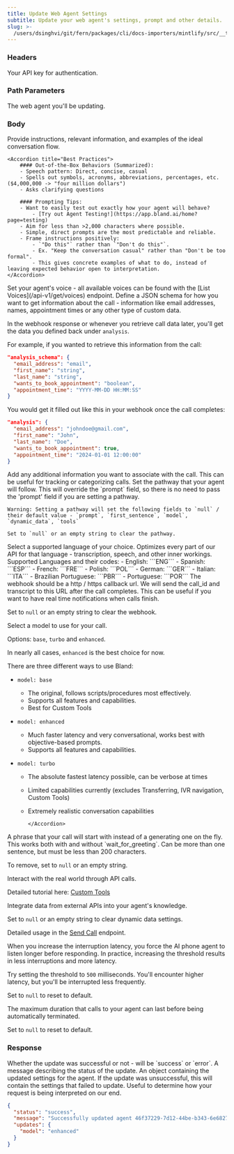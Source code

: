 ```yaml
---
title: Update Web Agent Settings
subtitle: Update your web agent's settings, prompt and other details.
slug: >-
  /users/dsinghvi/git/fern/packages/cli/docs-importers/mintlify/src/__test__/fixtures/bland/api-v1/post/agents-id
---
```



### Headers

<ParamField header="authorization" type="string" required>
  Your API key for authentication.
</ParamField>

### Path Parameters

<ParamField path="agent_id" type="string">
  The web agent you'll be updating.
</ParamField>

### Body

<ParamField body="prompt" type="string" required>
    Provide instructions, relevant information, and examples of the ideal conversation flow.

    <Accordion title="Best Practices">
        #### Out-of-the-Box Behaviors (Summarized):
        - Speech pattern: Direct, concise, casual
        - Spells out symbols, acronyms, abbreviations, percentages, etc. ($4,000,000 -> "four million dollars")
        - Asks clarifying questions

        #### Prompting Tips:
        - Want to easily test out exactly how your agent will behave?
            - [Try out Agent Testing!](https://app.bland.ai/home?page=testing)
        - Aim for less than >2,000 characters where possible.
        - Simple, direct prompts are the most predictable and reliable.
        - Frame instructions positively:
            - `"Do this"` rather than `"Don't do this"`.
            - Ex. "Keep the conversation casual" rather than "Don't be too formal".
            - This gives concrete examples of what to do, instead of leaving expected behavior open to interpretation.
    </Accordion>

</ParamField>

<ParamField body="voice" type="string">
  Set your agent's voice - all available voices can be found with the [List Voices](/api-v1/get/voices) endpoint.
</ParamField>

<ParamField body="analysis_schema" type="object">
  Define a JSON schema for how you want to get information about the call - information like email addresses, names, appointment times or any other type of custom data.

In the webhook response or whenever you retrieve call data later, you'll get the data you defined back under `analysis`.

For example, if you wanted to retrieve this information from the call:

```json
"analysis_schema": {
  "email_address": "email",
  "first_name": "string",
  "last_name": "string",
  "wants_to_book_appointment": "boolean",
  "appointment_time": "YYYY-MM-DD HH:MM:SS"
}
```

You would get it filled out like this in your webhook once the call completes:

```json
"analysis": {
  "email_address": "johndoe@gmail.com",
  "first_name": "John",
  "last_name": "Doe",
  "wants_to_book_appointment": true,
  "appointment_time": "2024-01-01 12:00:00"
}
```

</ParamField>

<ParamField body="metadata" type="object">
  Add any additional information you want to associate with the call. This can be useful for tracking or categorizing
  calls.
</ParamField>

<ParamField body="pathway_id" type="string">
    Set the pathway that your agent will follow. This will override the `prompt` field, so there is no need to pass the 'prompt' field if you are setting a pathway.

    Warning: Setting a pathway will set the following fields to `null` / their default value - `prompt`, `first_sentence`, `model`, `dynamic_data`, `tools`

    Set to `null` or an empty string to clear the pathway.

</ParamField>

<ParamField body="language" type="string" default="ENG">
  Select a supported language of your choice. Optimizes every part of our API for that language - transcription, speech,
  and other inner workings. Supported Languages and their codes: - English: ```ENG``` - Spanish: ```ESP``` - French:
  ```FRE``` - Polish: ```POL``` - German: ```GER``` - Italian: ```ITA``` - Brazilian Portuguese: ```PBR``` - Portuguese:
  ```POR```
</ParamField>

<ParamField body="webhook" type="string">
  The webhook should be a http / https callback url. We will send the call_id
  and transcript to this URL after the call completes. This can be useful if you
  want to have real time notifications when calls finish.

Set to `null` or an empty string to clear the webhook.

</ParamField>

<ParamField body="model" type="string" default="enhanced">
  Select a model to use for your call.

Options: `base`, `turbo` and `enhanced`.

In nearly all cases, `enhanced` is the best choice for now.

  <Accordion title="Model Differences">

There are three different ways to use Bland:

- `model: base`

  - The original, follows scripts/procedures most effectively.
  - Supports all features and capabilities.
  - Best for Custom Tools

- `model: enhanced`

  - Much faster latency and very conversational, works best with objective-based prompts.
  - Supports all features and capabilities.

- `model: turbo`

  - The absolute fastest latency possible, can be verbose at times
  - Limited capabilities currently (excludes Transferring, IVR navigation, Custom Tools)
  - Extremely realistic conversation capabilities

        </Accordion>

    </ParamField>

<ParamField body="first_sentence" type="string">
  A phrase that your call will start with instead of a generating one on the fly. This works both with and without `wait_for_greeting`. Can be more than one sentence, but must be less than 200 characters.

To remove, set to `null` or an empty string.

</ParamField>

<ParamField body="tools" type="array">
  Interact with the real world through API calls.

Detailed tutorial here: [Custom Tools](/tutorials/custom-tools)

</ParamField>

<ParamField body="dynamic_data" type="object">
  Integrate data from external APIs into your agent's knowledge.

Set to `null` or an empty string to clear dynamic data settings.

Detailed usage in the [Send Call](/api-v1/post/calls) endpoint.

</ParamField>

<ParamField body="interruption_threshold" type="integer (milliseconds)" default={50}>
  When you increase the interruption latency, you force the AI phone agent to listen longer before responding. In practice, increasing the threshold results in less interruptions and more latency.

Try setting the threshold to `500` milliseconds. You'll encounter higher latency, but you'll be interrupted less frequently.

Set to `null` to reset to default.

</ParamField>

<ParamField body="max_duration" type="integer (minutes)" default={30}>
  The maximum duration that calls to your agent can last before being automatically terminated.

Set to `null` to reset to default.

</ParamField>

### Response

<ResponseField name="status" type="string">
  Whether the update was successful or not - will be `success` or `error`.
</ResponseField>

<ResponseField name="message" type="string">
  A message describing the status of the update.
</ResponseField>

<ResponseField name="updates" type="object">
  An object containing the updated settings for the agent.
</ResponseField>

<ResponseField name="failed_updates" type="object">
  If the update was unsuccessful, this will contain the settings that failed to update. Useful to determine how your
  request is being interpreted on our end.
</ResponseField>

<ResponseExample>

```json Response
{
  "status": "success",
  "message": "Successfully updated agent 46f37229-7d12-44be-b343-6e68274cfbea.",
  "updates": {
    "model": "enhanced"
  }
}
```

</ResponseExample>
